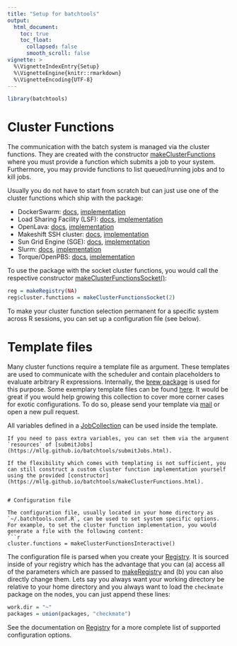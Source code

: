 ```yaml
---
title: "Setup for batchtools"
output:
  html_document:
    toc: true
    toc_float:
      collapsed: false
      smooth_scroll: false
vignette: >
  %\VignetteIndexEntry{Setup}
  %\VignetteEngine{knitr::rmarkdown}
  %\VignetteEncoding{UTF-8}
---
```

```r
library(batchtools)
```

# Cluster Functions

The communication with the batch system is managed via the cluster functions.
They are created with the constructor [makeClusterFunctions](https://mllg.github.io/batchtools/makeClusterFunctions.html) where you must provide a function which submits a job to your system.
Furthermore, you may provide functions to list queued/running jobs and to kill jobs.

Usually you do not have to start from scratch but can just use one of the cluster functions which ship with the package:

* DockerSwarm: [docs](https://mllg.github.io/batchtools/makeClusterFunctionsDocker.html), [implementation](https://github.com/mllg/batchtools/blob/master/R/clusterFunctionsDocker.R)
* Load Sharing Facility (LSF): [docs](https://mllg.github.io/batchtools/makeClusterFunctionsLSF.html), [implementation](https://github.com/mllg/batchtools/blob/master/R/clusterFunctionsLSF.R)
* OpenLava: [docs](https://mllg.github.io/batchtools/makeClusterFunctionsOpenLava.html), [implementation](https://github.com/mllg/batchtools/blob/master/R/clusterFunctionsOpenLava.R)
* Makeshift SSH cluster: [docs](https://mllg.github.io/batchtools/makeClusterFunctionsSSH.html), [implementation](https://github.com/mllg/batchtools/blob/master/R/clusterFunctionsSSH.R)
* Sun Grid Engine (SGE): [docs](https://mllg.github.io/batchtools/makeClusterFunctionsSGE.html), [implementation](https://github.com/mllg/batchtools/blob/master/R/clusterFunctionsSGE.R)
* Slurm: [docs](https://mllg.github.io/batchtools/makeClusterFunctionsSlurm.html), [implementation](https://github.com/mllg/batchtools/blob/master/R/clusterFunctionsSlurm.R)
* Torque/OpenPBS: [docs](https://mllg.github.io/batchtools/makeClusterFunctionsTorque.html), [implementation](https://github.com/mllg/batchtools/blob/master/R/clusterFunctionsTorque.R)

To use the package with the socket cluster functions, you would call the respective constructor [makeClusterFunctionsSocket()](https://mllg.github.io/batchtools/makeClusterFunctionsSocket.html):
```r
reg = makeRegistry(NA)
reg$cluster.functions = makeClusterFunctionsSocket(2)
```
To make your cluster function selection permanent for a specific system across R sessions, you can set up a configuration file (see below).


# Template files

Many cluster functions require a template file as argument.
These templates are used to communicate with the scheduler and contain placeholders to evaluate arbitrary R expressions.
Internally, the [brew package](https://cran.r-project.org/package=brew) is used for this purpose.
Some exemplary template files can be found [here](https://github.com/mllg/batchtools/tree/master/inst/templates). It would be great if you would help growing this collection to cover more corner cases for exotic configurations. To do so, please send your template via [mail](mailto:michellang@gmail.com) or open a new pull request.

All variables defined in a [JobCollection](https://mllg.github.io/batchtools/JobCollection.html) can be used inside the template.
```
If you need to pass extra variables, you can set them via the argument `resources` of [submitJobs](https://mllg.github.io/batchtools/submitJobs.html).

If the flexibility which comes with templating is not sufficient, you can still construct a custom cluster function implementation yourself using the provided [constructor](https://mllg.github.io/batchtools/makeClusterFunctions.html).


# Configuration file

The configuration file, usually located in your home directory as `~/.batchtools.conf.R`, can be used to set system specific options.
For example, to set the cluster function implementation, you would generate a file with the following content:
```r
cluster.functions = makeClusterFunctionsInteractive()
```
The configuration file is parsed when you create your [Registry](https://mllg.github.io/batchtools/Registry.html).
It is sourced inside of your registry which has the advantage that you can (a) access all of the parameters which are passed to [makeRegistry](https://mllg.github.io/batchtools/Registry.html) and (b) you can also directly change them.
Lets say you always want your working directory be relative to your home directory and you always want to load the `checkmate` package on the nodes, you can just append these lines:
```r
work.dir = "~"
packages = union(packages, "checkmate")
```
See the documentation on [Registry](https://mllg.github.io/batchtools/Registry.html) for a more complete list of supported configuration options.
